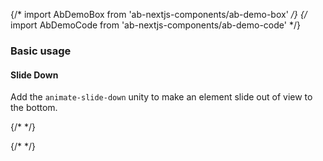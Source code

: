 {/* import AbDemoBox from 'ab-nextjs-components/ab-demo-box' */}
{/* import AbDemoCode from 'ab-nextjs-components/ab-demo-code' */}



### Basic usage

#### Slide Down

Add the `animate-slide-down` unity to make an element slide out of view to the bottom.

{/*<AbDemoBox></AbDemoBox> */}

{/*<AbDemoCode></AbDemoCode> */}


